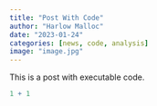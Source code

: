 ```yaml
---
title: "Post With Code"
author: "Harlow Malloc"
date: "2023-01-24"
categories: [news, code, analysis]
image: "image.jpg"
---
```


This is a post with executable code.

```r
1 + 1
```
